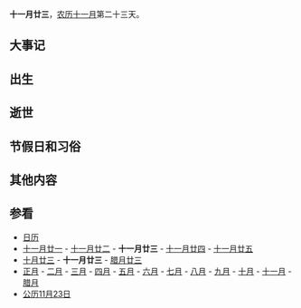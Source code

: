 {{Lunar11Calendar}}
'''十一月廿三'''，[[农历|农历]][[十一月_(农历)|十一月]]第二十三天。

==大事记==

==出生==

==逝世==

==节假日和习俗==

==其他内容==

==参看==
*[[历史上的今天|日历]]
*[[十一月廿一|十一月廿一]] - [[十一月廿二|十一月廿二]] - '''十一月廿三''' - [[十一月廿四|十一月廿四]] - [[十一月廿五|十一月廿五]]
*[[十月廿三|十月廿三]] - '''十一月廿三''' - [[腊月廿三|腊月廿三]]
*[[正月|正月]] - [[二月_(农历)|二月]] - [[三月_(农历)|三月]] - [[四月_(农历)|四月]] - [[五月_(农历)|五月]] - [[六月_(农历)|六月]] - [[七月_(农历)|七月]] - [[八月_(农历)|八月]] - [[九月_(农历)|九月]] - [[十月_(农历)|十月]] - [[十一月_(农历)|十一月]] - [[腊月|腊月]]
*[[公历|公历]][[11月23日|11月23日]]